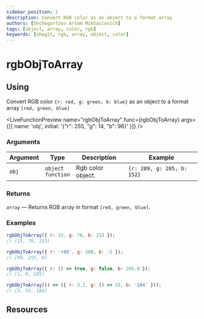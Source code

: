 ```yaml
---
sidebar_position: 1
description: Convert RGB color as an object to a format array
authors: [Shchegortzov Artem Mikhailovich]
tags: [object, array, color, rgb]
keywords: [shegit, rgb, array, object, color]
---
```




# rgbObjToArray

## Using

Convert RGB color `{r: red, g: green, b: blue}` as an object to a format array `[red, green, blue]`

<LiveFunctionPreview
  name="rgbObjToArray"
  func={rgbObjToArray}
  args={[{ name: 'obj', initial: '{"r": 255, "g": 14, "b": 96}' }]}
/>

### Arguments

| Argument | Type                       | Description       | Example                    |
| -------- | -------------------------- | ----------------- | -------------------------- |
| `obj`    | `object` <br /> `function` | Rgb color object. | `{r: 209, g: 205, b: 152}` |

### Returns

`array` — Returns RGB array in format `[red, green, blue]`.

### Examples

```js
rgbObjToArray({ r: 15, g: 76, b: 213 });
// [15, 76, 213]

rgbObjToArray({ r: '+99', g: 300, b: -5 });
// [99, 255, 0]

rgbObjToArray({ r: () => true, g: false, b: 245.9 });
// [1, 0, 245]

rgbObjToArray(() => ({ r: 3.2, g: () => 55, b: '184' }));
// [3, 55, 184]
```

## Resources

<Resources constants={constants} />
